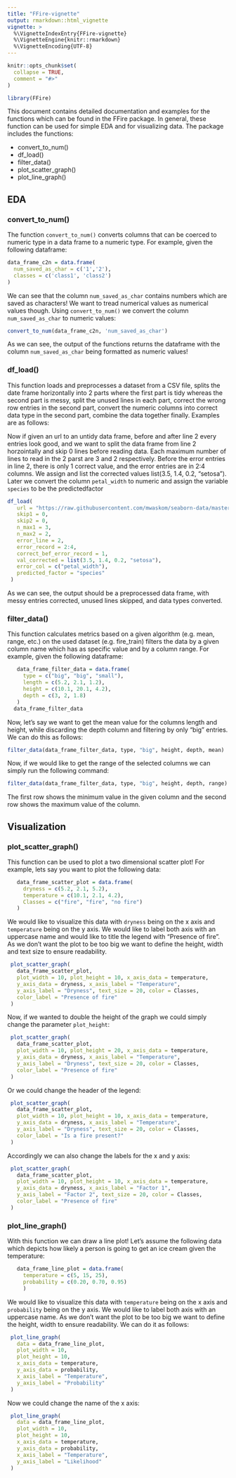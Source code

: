 ```yaml
---
title: "FFire-vignette"
output: rmarkdown::html_vignette
vignette: >
  %\VignetteIndexEntry{FFire-vignette}
  %\VignetteEngine{knitr::rmarkdown}
  %\VignetteEncoding{UTF-8}
---
```


```r
knitr::opts_chunk$set(
  collapse = TRUE,
  comment = "#>"
)
```

```r
library(FFire)
```

This document contains detailed documentation and examples for the functions 
which can be found in the FFire package. In general, these function can be used 
for simple EDA and for visualizing data. The package includes the functions:

* convert_to_num()
* df_load()
* filter_data()
* plot_scatter_graph()
* plot_line_graph()

## EDA

### convert_to_num()

The function `convert_to_num()` converts columns that can be coerced to numeric
type in a data frame to a numeric type. For example, given the following 
dataframe:

```r
data_frame_c2n = data.frame(
  num_saved_as_char = c('1','2'),
  classes = c('class1', 'class2')
)
```

We can see that the column `num_saved_as_char` contains numbers which are saved
as characters! We want to tread numerical values as numerical values though.
Using `convert_to_num()` we convert the column `num_saved_as_char` to numeric
values:

```r
convert_to_num(data_frame_c2n, 'num_saved_as_char')
```

As we can see, the output of the functions returns the dataframe with the
column `num_saved_as_char` being formatted as numeric values!

### df_load()

This function loads and preprocesses a dataset from a CSV file,
splits the date frame horizontally into 2 parts where the first part is tidy 
whereas the second part is messy,
split the unused lines in each part,
correct the wrong row entries in the second part,
convert the numeric columns into correct data type in the second part,
combine the data together finally. 
Examples are as follows:

Now if given an url to an untidy data frame, before and after line 2 every 
entries look good, and we want to split the data frame from line 2 horzointally and
skip 0 lines before reading data. Each maximum number of lines to read in 
the 2 parst are 3 and 2 respectively. Before the error entries in line 2, there
is only 1 correct value, and the error entries are in 2:4 columns. We assign and 
list the corrected values list(3.5, 1.4, 0.2, "setosa"). Later we convert the column
 `petal_width` to numeric and assign the variable `species` to be the predictedfactor


```r
df_load(
   url = "https://raw.githubusercontent.com/mwaskom/seaborn-data/master/iris.csv",
   skip1 = 0,
   skip2 = 0,
   n_max1 = 3,
   n_max2 = 2,
   error_line = 2,
   error_record = 2:4,
   correct_bef_error_record = 1,
   val_corrected = list(3.5, 1.4, 0.2, "setosa"),
   error_col = c("petal_width"),
   predicted_factor = "species"
 )
```
As we can see, the output should be a preprocessed data frame, with messy entries corrected,
unused lines skipped, and data types converted.

### filter_data()

This function calculates metrics based on a given algorithm (e.g. mean, range, 
etc.) on the used dataset (e.g. fire_train) filters the data by a given column 
name which has as specific value and by a column range. For example, given the 
following dataframe:

```r
   data_frame_filter_data = data.frame(
     type = c("big", "big", "small"),
     length = c(5.2, 2.1, 1.2),
     height = c(10.1, 20.1, 4.2),
     depth = c(3, 2, 1.8)
   )
  data_frame_filter_data
```

Now, let's say we want to get the mean value for the columns length and height,
while discarding the depth column and filtering by only "big" entries. We can do
this as follows:

```r
filter_data(data_frame_filter_data, type, "big", height, depth, mean)
```

Now, if we would like to get the range of the selected columns we can simply
run the following command:

```r
filter_data(data_frame_filter_data, type, "big", height, depth, range)
```

The first row shows the minimum value in the given column and the second row
shows the maximum value of the column.

## Visualization

### plot_scatter_graph()

This function can be used to plot a two dimensional scatter plot! For example, 
lets say you want to plot the following data:

```r
   data_frame_scatter_plot = data.frame(
     dryness = c(5.2, 2.1, 5.2), 
     temperature = c(10.1, 2.1, 4.2),
     Classes = c("fire", "fire", "no fire")
   )
```

We would like to visualize this data with `dryness` being on the x axis and 
`temperature` being on the y axis. We would like to label both axis with an 
uppercase name and would like to title the legend with "Presence of fire".
As we don't want the plot to be too big we want to define the height, width and
text size to ensure readability.


```r
 plot_scatter_graph(
   data_frame_scatter_plot,
   plot_width = 10, plot_height = 10, x_axis_data = temperature,
   y_axis_data = dryness, x_axis_label = "Temperature",
   y_axis_label = "Dryness", text_size = 20, color = Classes,
   color_label = "Presence of fire"
 )
```

Now, if we wanted to double the height of the graph we could simply change the
parameter `plot_height`:
```r
 plot_scatter_graph(
   data_frame_scatter_plot,
   plot_width = 10, plot_height = 20, x_axis_data = temperature,
   y_axis_data = dryness, x_axis_label = "Temperature",
   y_axis_label = "Dryness", text_size = 20, color = Classes,
   color_label = "Presence of fire"
 )
```

Or we could change the header of the legend:

```r
 plot_scatter_graph(
   data_frame_scatter_plot,
   plot_width = 10, plot_height = 10, x_axis_data = temperature,
   y_axis_data = dryness, x_axis_label = "Temperature",
   y_axis_label = "Dryness", text_size = 20, color = Classes,
   color_label = "Is a fire present?"
 )
```

Accordingly we can also change the labels for the x and y axis:
```r
 plot_scatter_graph(
   data_frame_scatter_plot,
   plot_width = 10, plot_height = 10, x_axis_data = temperature,
   y_axis_data = dryness, x_axis_label = "Factor 1",
   y_axis_label = "Factor 2", text_size = 20, color = Classes,
   color_label = "Presence of fire"
 )
```


### plot_line_graph()

With this function we can draw a line plot! Let's assume the following data
which depicts how likely a person is going to get an ice cream given the
temperature:

```r
   data_frame_line_plot = data.frame(
     temperature = c(5, 15, 25), 
     probability = c(0.20, 0.70, 0.95)
     )
```

We would like to visualize this data with `temperature` being on the x axis and 
`probability` being on the y axis. We would like to label both axis with an 
uppercase name. As we don't want the plot to be too big we want to define the 
height, width to ensure readability. We can do it as follows:

```r
 plot_line_graph(
   data = data_frame_line_plot,
   plot_width = 10, 
   plot_height = 10,
   x_axis_data = temperature, 
   y_axis_data = probability, 
   x_axis_label = "Temperature",
   y_axis_label = "Probability"
 )
```

Now we could change the name of the x axis:
```r
 plot_line_graph(
   data = data_frame_line_plot,
   plot_width = 10, 
   plot_height = 10,
   x_axis_data = temperature, 
   y_axis_data = probability, 
   x_axis_label = "Temperature",
   y_axis_label = "Likelihood"
 )
```

